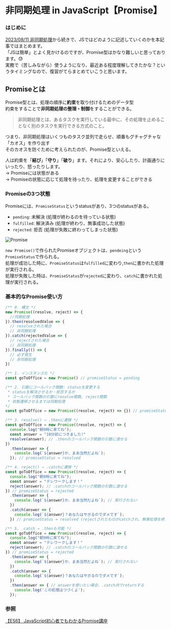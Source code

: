 # 非同期処理 in JavaScript【Promise】

### はじめに
[2023/08/11 非同期処理](./11_Async_Process.mdx)から続きで、JSではどのように記述していくのかを本記事ではまとめます。<br/>
「JSは簡単」とよく見かけるのですが、Promise型はかなり難しいと思っております。😓<br/>
実務で（苦しみながら）使うようになり、最近ある程度理解してきたかな？というタイミングなので、復習がてらまとめていこうと思います。

## Promiseとは
Promise型とは、処理の順序に**約束**を取り付けるためのデータ型<br/>
約束をすることで**非同期処理の整理・制御**をすることができる。
> 非同期処理とは、あるタスクを実行している最中に、その処理を止めることなく別のタスクを実行できる方式のこと。

つまり、非同期処理はいくつものタスク並列で走らせ、順番もグチャグチャな「カオス」を作り出す<br/>
そのカオスを防ぐために考えられたのが、Promise型といえる。

人は約束を「**結び**」「**守り**」「**破り**」ます。それにより、安心したり、計画通りにいったり、怒ったりします。<br/>
→ Promiseには状態がある<br/>
→ Promiseの状態に応じて処理を待ったり、処理を変更することができる

### Promiseの3つ状態
Promiseには、`PromiseStatus`というstatusがあり、3つのstatusがある。

- `pending`: 未解決 (処理が終わるのを待っている状態)
- `fulfilled`: 解決済み (処理が終わり、無事成功した状態)
- `rejected`: 拒否 (処理が失敗に終わってしまった状態)

![Promise](../../img/2023-08/promise1.png)

`new Promise()`で作られたPromiseオブジェクトは、`pendeing`という`PromiseStatus`で作られる。<br/>
処理が成功した時に、`PromiseStatus`は`fulfilled`に変わり,`then`に書かれた処理が実行される。<br/>
処理が失敗した時は、`PromiseStatus`が`rejected`に変わり、`catch`に書かれた処理が実行される。

### 基本的なPromise使い方

```js filename="Promiseの構文"
/** 0. 構文 */
new Promise((resolve, reject) => {
  //同期処理
}).then(resolvedValue => {
  // resolveされた場合
  // 非同期処理
}).catch(rejectedValue => {
  // rejectされた場合
  // 非同期処理
}).finally(() => {
  // 必ず発生
  // 非同期処理
})

/** 1. インスタンス化 */
const goToOffice = new Promise() // promiseStatus = pending
```

```js
/** 2. 引数にコールバック関数: statusを変更する
 * statusを解決させるか・拒否するか
 * コールバック関数の引数にresolve関数, reject関数
 * 状態遷移させるまでは同期処理 
*/
const goToOffice = new Promise((resolve, reject) => {}) // promiseStatus = pending
```

```js
/** 3. resolve() → .thenに遷移 */
const goToOffice = new Promise((resolve, reject) => {
  console.log("朝9時に来てね");
  const answer = "10分前につきました!"
  resolve(answer); // .thenのコールバック関数の引数に渡せる
})
  .then(answer => {
    console.log(`${answer}か、まあ当然だよね`);
  }); // promiseStatus = resolved
```

```js
/** 4. reject() → .catchに遷移 */
const goToOffice = new Promise((resolve, reject) => {
  console.log("朝9時に来てね");
  const answer = "テレワークします！"
  reject(answer); // .catchのコールバック関数の引数に渡せる
}) // promiseStatus = rejected
  .then(answer => {
    console.log(`${answer}か、まあ当然だよね`); // 実行されない
  })
  .catch(answer => {
    console.log(`${answer}？あなたはサボるのでダメです`);
  }) // promiseStatus = resolved (rejectされたものがcatchされ、無事処理を終えresolveされた。)
```

```js
/** 5. .catch → .thenも可能 */
const goToOffice = new Promise((resolve, reject) => {
  console.log("朝9時に来てね");
  const answer = "テレワークします！"
  reject(answer); // .catchのコールバック関数の引数に渡せる
}) // promiseStatus = rejected
  .then(answer => {
    console.log(`${answer}か、まあ当然だよね`); // 実行されない
  })
  .catch(answer => {
    console.log(`${answer}？あなたはサボるのでダメです`);
  })
  .then(answer => { // answerを使いたい場合、.catch内でreturnする
    console.log('この処理はつづくよ');
  });
```

### 参照
[【ES6】 JavaScript初心者でもわかるPromise講座](https://qiita.com/cheez921/items/41b744e4e002b966391a)